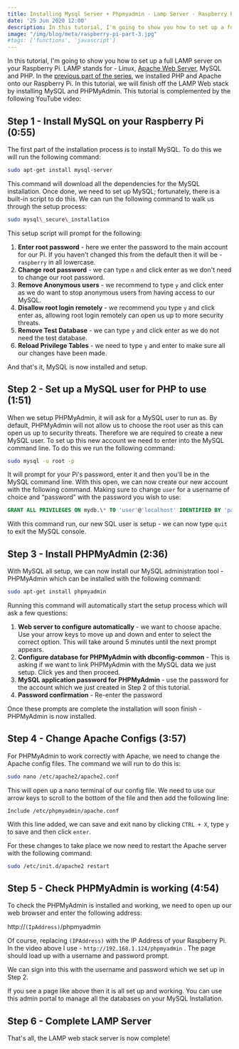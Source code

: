 ```yaml
---
title: Installing Mysql Server + Phpmyadmin - Lamp Server - Raspberry Pi Tutorial Part 3
date: '25 Jun 2020 12:00'
description: In this tutorial, I'm going to show you how to set up a full LAMP server on your Raspberry Pi. LAMP stands for - Linux, Apache Web Server, MySQL and PHP. In the previous part of the series, we installed PHP and Apache onto our Raspberry Pi. In this tutorial, we will finish off the LAMP Web stack by installing MySQL and PHPMyAdmin.
image: "/img/blog/meta/raspberry-pi-part-3.jpg"
#tags: ['functions', 'javascript']
---
```



In this tutorial, I'm going to show you how to set up a full LAMP server on your Raspberry Pi. LAMP stands for - Linux, [Apache Web Server](https://httpd.apache.org/), MySQL and PHP. In the [previous part of the series](/blog/installing-apache-webserver-php-sftp-web-server/), we installed PHP and Apache onto our Raspberry Pi. In this tutorial, we will finish off the LAMP Web stack by installing MySQL and PHPMyAdmin. This tutorial is complemented by the following YouTube video:

<YouTube id="GbIdQ0LQPdc" />

Step 1 - Install MySQL on your Raspberry Pi (0:55)
--------------------------------------------------

The first part of the installation process is to install MySQL. To do this we will run the following command:

```bash
sudo apt-get install mysql-server
```

This command will download all the dependencies for the MySQL installation. Once done, we need to set up MySQL; fortunately, there is a built-in script to do this. We can run the following command to walk us through the setup process:

```bash
sudo mysql\_secure\_installation
```

This setup script will prompt for the following:

1.  **Enter root password** - here we enter the password to the main account for our Pi. If you haven't changed this from the default then it will be - `raspberry` in all lowercase.
2.  **Change root password** - we can type `n` and click enter as we don't need to change our root password.
3.  **Remove Anonymous users** - we recommend to type `y` and click enter as we do want to stop anonymous users from having access to our MySQL.
4.  **Disallow root login remotely** - we recommend you type `y` and click enter as, allowing root login remotely can open us up to more security threats.
5.  **Remove Test Database** - we can type `y` and click enter as we do not need the test database.
6.  **Reload Privilege Tables** - we need to type `y` and enter to make sure all our changes have been made.

And that's it, MySQL is now installed and setup.

Step 2 - Set up a MySQL user for PHP to use (1:51)
--------------------------------------------------

When we setup PHPMyAdmin, it will ask for a MySQL user to run as. By default, PHPMyAdmin will not allow us to choose the root user as this can open us up to security threats. Therefore we are required to create a new MySQL user. To set up this new account we need to enter into the MySQL command line. To do this we run the following command:

```bash
sudo mysql -u root -p
```

It will prompt for your Pi's password, enter it and then you'll be in the MySQL command line. With this open, we can now create our new account with the following command. Making sure to change `user` for a username of choice and “password” with the password you wish to use:

```sql
GRANT ALL PRIVILEGES ON mydb.\* TO 'user'@'localhost' IDENTIFIED BY 'password';
```

With this command run, our new SQL user is setup - we can now type `quit` to exit the MySQL console.

Step 3 - Install PHPMyAdmin (2:36)
----------------------------------

With MySQL all setup, we can now install our MySQL administration tool - PHPMyAdmin which can be installed with the following command:

```bash
sudo apt-get install phpmyadmin
```

Running this command will automatically start the setup process which will ask a few questions:

1.  **Web server to configure automatically** - we want to choose apache. Use your arrow keys to move up and down and enter to select the correct option. This will take around 5 minutes until the next prompt appears.
2.  **Configure database for PHPMyAdmin with dbconfig-common** - This is asking if we want to link PHPMyAdmin with the MySQL data we just setup. Click yes and then proceed.
3.  **MySQL application password for PHPMyAdmin** - use the password for the account which we just created in Step 2 of this tutorial.
4.  **Password confirmation** - Re-enter the password

Once these prompts are complete the installation will soon finish - PHPMyAdmin is now installed.

Step 4 - Change Apache Configs (3:57)
-------------------------------------

For PHPMyAdmin to work correctly with Apache, we need to change the Apache config files. The command we will run to do this is:

```bash
sudo nano /etc/apache2/apache2.conf
```

This will open up a nano terminal of our config file. We need to use our arrow keys to scroll to the bottom of the file and then add the following line:

```
Include /etc/phpmyadmin/apache.conf
```

With this line added, we can save and exit nano by clicking `CTRL + X`, type `y` to save and then click `enter`.

For these changes to take place we now need to restart the Apache server with the following command:

```bash
sudo /etc/init.d/apache2 restart
```

Step 5 - Check PHPMyAdmin is working (4:54)
-------------------------------------------

To check the PHPMyAdmin is installed and working, we need to open up our web browser and enter the following address:

http://`(IpAddress)`/phpmyadmin

Of course, replacing `(IPAddress)` with the IP Address of your Raspberry Pi. In the video above I use - `http://192.168.1.124/phpmyadmin` . The page should load up with a username and password prompt.

We can sign into this with the username and password which we set up in Step 2.

If you see a page like above then it is all set up and working. You can use this admin portal to manage all the databases on your MySQL Installation.

Step 6 - Complete LAMP Server
-----------------------------

That's all, the LAMP web stack server is now complete!